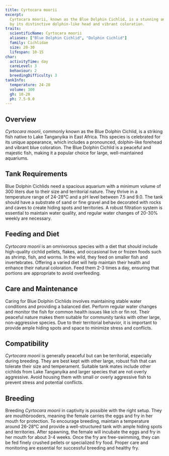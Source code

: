 ```yaml
---
title: Cyrtocara moorii
excerpt:
  Cyrtocara moorii, known as the Blue Dolphin Cichlid, is a stunning and unique fish from Lake Tanganyika, characterized
  by its distinctive dolphin-like head and vibrant coloration.
traits:
  scientificName: Cyrtocara moorii
  aliases: ["Blue Dolphin Cichlid", "Dolphin Cichlid"]
  family: Cichlidae
  size: 20-30
  lifespan: 10-15
char:
  activityTime: day
  careLevel: 3
  behaviour: 2
  breedingDifficulty: 3
tankInfo:
  temperature: 24-28
  volume: 300
  gh: 10-20
  ph: 7.5-9.0
---
```


## Overview

_Cyrtocara moorii_, commonly known as the Blue Dolphin Cichlid, is a striking fish native to Lake Tanganyika in East
Africa. This species is celebrated for its unique appearance, which includes a pronounced, dolphin-like forehead and
vibrant blue coloration. The Blue Dolphin Cichlid is a peaceful and majestic fish, making it a popular choice for large,
well-maintained aquariums.

## Tank Requirements

Blue Dolphin Cichlids need a spacious aquarium with a minimum volume of 300 liters due to their size and territorial
nature. They thrive in a temperature range of 24-28°C and a pH level between 7.5 and 9.0. The tank should have a
substrate of sand or fine gravel and be decorated with rocks and caves to create hiding spots and territories. A robust
filtration system is essential to maintain water quality, and regular water changes of 20-30% weekly are necessary.

## Feeding and Diet

_Cyrtocara moorii_ is an omnivorous species with a diet that should include high-quality cichlid pellets, flakes, and
occasional live or frozen foods such as shrimp, fish, and worms. In the wild, they feed on smaller fish and
invertebrates. Offering a varied diet will help maintain their health and enhance their natural coloration. Feed them
2-3 times a day, ensuring that portions are appropriate to avoid overfeeding.

## Care and Maintenance

Caring for Blue Dolphin Cichlids involves maintaining stable water conditions and providing a balanced diet. Perform
regular water changes and monitor the fish for common health issues like ich or fin rot. Their peaceful nature makes
them suitable for community tanks with other large, non-aggressive species. Due to their territorial behavior, it is
important to provide ample hiding spots and space to minimize stress and conflicts.

## Compatibility

_Cyrtocara moorii_ is generally peaceful but can be territorial, especially during breeding. They are best kept with
other large, robust fish that can tolerate their size and temperament. Suitable tank mates include other cichlids from
Lake Tanganyika and larger species that are not overly aggressive. Avoid housing them with small or overly aggressive
fish to prevent stress and potential conflicts.

## Breeding

Breeding _Cyrtocara moorii_ in captivity is possible with the right setup. They are mouthbrooders, meaning the female
carries the eggs and fry in her mouth for protection. To encourage breeding, maintain a temperature around 26-28°C and
provide a well-structured tank with ample hiding spots and territories. After spawning, the female will incubate the
eggs and fry in her mouth for about 3-4 weeks. Once the fry are free-swimming, they can be fed finely crushed pellets or
specialized fry food. Proper care and monitoring are essential for successful breeding and healthy fry.
